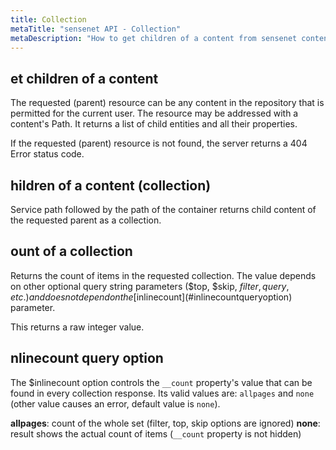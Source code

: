 ```yaml
---
title: Collection
metaTitle: "sensenet API - Collection"
metaDescription: "How to get children of a content from sensenet content repository"
---
```


## et children of a content

The requested (parent) resource can be any content in the repository that is permitted for the current user. The resource may be addressed with a content's Path. It returns a list of child entities and all their properties.

If the requested (parent) resource is not found, the server returns a 404 Error status code.

## hildren of a content (collection)

Service path followed by the path of the container returns child content of the requested parent as a collection.

<tab category="basic-concepts" article="collection" example="children" />

## ount of a collection

Returns the count of items in the requested collection. The value depends on other optional query string parameters ($top, $skip, $filter, query, etc.) and does not depend on the [$inlinecount](#inlinecountqueryoption) parameter.

<tab category="basic-concepts" article="collection" example="count" />

This returns a raw integer value.

## nlinecount query option

The $inlinecount option controls the `__count` property's value that can be found in every collection response. Its valid values are: `allpages` and `none` (other value causes an error, default value is `none`).

**allpages**: count of the whole set (filter, top, skip options are ignored)
**none**: result shows the actual count of items (`__count` property is not hidden)

<tab category="basic-concepts" article="collection" example="inlinecount" />
